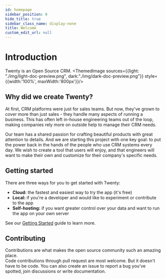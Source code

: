 ```yaml
---
id: homepage
sidebar_position: 0
hide_title: true
sidebar_class_name: display-none
title: Welcome
custom_edit_url: null
---
```


# Introduction

Twenty is an Open Source CRM.
<ThemedImage sources={{light: "./img/light-doc-preview.png", dark:"./img/dark-doc-preview.png"}} style={{width:'100%', maxWidth:'800px'}}/>


## Why did we create Twenty?
At first, CRM platforms were just for sales teams.
But now, they've grown to cover more than just sales - they handle many aspects of running a business.
This has often left in-house engineering teams out of the loop, making companies rely more on outside help to manage their CRM needs.

Our team has a shared passion for crafting beautiful products with great attention to details.
And we are starting this project with one key goal: to put the power back in the hands of the people who use CRM systems every day.
We wish to create a tool that users will enjoy, and that engineers will want to make their own and customize for their company's specific needs.

## Getting started

There are three ways for you to get started with Twenty:
- **Cloud:** the fastest and easiest way to try the app (it's free)
- **Local:** if you're a developer and would like to experiment or contribute to the app
- **Self-hosting:** if you want greater control over your data and want to run the app on your own server

See our [Getting Started](./start/getting-started/) guide to learn more.

## Contributing
Contributions are what makes the open source community such an amazing place.  
Code contributions through pull request are most welcome.
But it doesn't have to be code. You can also create an issue to report a bug you've spotted, join discussions or write documentation.


